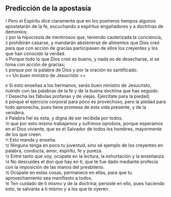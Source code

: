 == Predicción de la apostasía ==

{{anchor|1}} <small>1</small> Pero el Espíritu dice claramente que en los postreros tiempos algunos apostatarán de la fe, escuchando a espíritus engañadores y a doctrinas de demonios;<br>
{{anchor|2}} <small>2</small> por la hipocresía de mentirosos que, teniendo cauterizada la conciencia,<br>
{{anchor|3}} <small>3</small> prohibirán casarse, y mandarán abstenerse de alimentos que Dios creó para que con acción de gracias participasen de ellos los creyentes y los que han conocido la verdad.<br>
{{anchor|4}} <small>4</small> Porque todo lo que Dios creó es bueno, y nada es de desecharse, si se toma con acción de gracias;<br>
{{anchor|5}} <small>5</small> porque por la palabra de Dios y por la oración es santificado.<br>
== Un buen ministro de Jesucristo ==

{{anchor|6}} <small>6</small> Si esto enseñas a los hermanos, serás buen ministro de Jesucristo, nutrido con las palabras de la fe y de la buena doctrina que has seguido.<br>
{{anchor|7}} <small>7</small> Desecha las fábulas profanas y de viejas. Ejercítate para la piedad;<br>
{{anchor|8}} <small>8</small> porque el ejercicio corporal para poco es provechoso, pero la piedad para todo aprovecha, pues tiene promesa de esta vida presente, y de la venidera.<br>
{{anchor|9}} <small>9</small> Palabra fiel es esta, y digna de ser recibida por todos.<br>
{{anchor|10}} <small>10</small> que por esto mismo trabajamos y sufrimos oprobios, porque esperamos en el Dios viviente, que es el Salvador de todos los hombres, mayormente de los que creen.<br>
{{anchor|11}} <small>11</small> Esto manda y enseña.<br>
{{anchor|12}} <small>12</small> Ninguno tenga en poco tu juventud, sino sé ejemplo de los creyentes en palabra, conducta, amor, espíritu, fe y pureza.<br>
{{anchor|13}} <small>13</small> Entre tanto que voy, ocúpate en la lectura, la exhortación y la enseñanza.<br>
{{anchor|14}} <small>14</small> No descuides el don que hay en ti, que te fue dado mediante profecía con la imposición de las manos del presbiterio.<br>
{{anchor|15}} <small>15</small> Ocúpate en estas cosas; permanece en ellas, para que tu aprovechamiento sea manifiesto a todos.<br>
{{anchor|16}} <small>16</small> Ten cuidado de ti mismo y de la doctrina; persiste en ello, pues haciendo esto, te salvarás a ti mismo y a los que te oyeren.<br>

